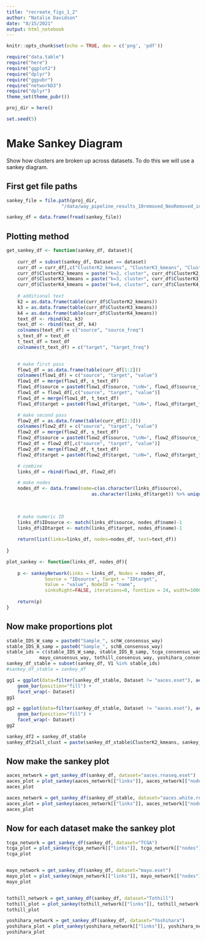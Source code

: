 ```yaml
---
title: "recreate_figs_1_2"
author: "Natalie Davidson"
date: "8/15/2021"
output: html_notebook
---
```


```r
knitr::opts_chunk$set(echo = TRUE, dev = c('png', 'pdf'))

require("data.table")
require("here")
require("ggplot2")
require("dplyr")
require("ggpubr")
require("networkD3")
require("dplyr")
theme_set(theme_pubr())

proj_dir = here()

set.seed(5)


```
# Make Sankey Diagram

Show how clusters are broken up across datasets.
To do this we will use a sankey diagram.

## First get file paths

```r

sankey_file = file.path(proj_dir, 
                    "/data/way_pipeline_results_10removed_NeoRemoved_inclWhites/2.Clustering_DiffExprs-Tables-ClusterMembership/FullClusterMembership.csv")

sankey_df = data.frame(fread(sankey_file))


```


## Plotting method

```r

get_sankey_df <- function(sankey_df, dataset){
    
    curr_df = subset(sankey_df, Dataset == dataset)
    curr_df = curr_df[,c("ClusterK2_kmeans", "ClusterK3_kmeans", "ClusterK4_kmeans")]
    curr_df$ClusterK2_kmeans = paste("k=2, cluster", curr_df$ClusterK2_kmeans, sep=" ")
    curr_df$ClusterK3_kmeans = paste("k=3, cluster", curr_df$ClusterK3_kmeans, sep=" ")
    curr_df$ClusterK4_kmeans = paste("k=4, cluster", curr_df$ClusterK4_kmeans, sep=" ")
    
    # additional text
    k2 = as.data.frame(table(curr_df$ClusterK2_kmeans))
    k3 = as.data.frame(table(curr_df$ClusterK3_kmeans))
    k4 = as.data.frame(table(curr_df$ClusterK4_kmeans))
    text_df <- rbind(k2, k3)
    text_df <- rbind(text_df, k4)
    colnames(text_df) = c("source", "source_freq")
    s_text_df = text_df
    t_text_df = text_df
    colnames(t_text_df) = c("target", "target_freq")

    
    # make first pass
    flow1_df = as.data.frame(table(curr_df[1:2]))
    colnames(flow1_df) = c("source", "target", "value")
    flow1_df = merge(flow1_df, s_text_df)
    flow1_df$source = paste0(flow1_df$source, "\nN=", flow1_df$source_freq)
    flow1_df = flow1_df[,c("source", "target", "value")]
    flow1_df = merge(flow1_df, t_text_df)
    flow1_df$target = paste0(flow1_df$target, "\nN=", flow1_df$target_freq)

    # make second pass
    flow2_df = as.data.frame(table(curr_df[2:3]))
    colnames(flow2_df) = c("source", "target", "value")
    flow2_df = merge(flow2_df, s_text_df)
    flow2_df$source = paste0(flow2_df$source, "\nN=", flow2_df$source_freq)
    flow2_df = flow2_df[,c("source", "target", "value")]
    flow2_df = merge(flow2_df, t_text_df)
    flow2_df$target = paste0(flow2_df$target, "\nN=", flow2_df$target_freq)

    # combine
    links_df = rbind(flow1_df, flow2_df)

    # make nodes
    nodes_df <- data.frame(name=c(as.character(links_df$source), 
                               as.character(links_df$target)) %>% unique())
    

    
    # make numeric ID
    links_df$IDsource <- match(links_df$source, nodes_df$name)-1 
    links_df$IDtarget <- match(links_df$target, nodes_df$name)-1
    
    return(list(links=links_df, nodes=nodes_df, text=text_df))
    
}

plot_sankey <- function(links_df, nodes_df){
    
    p <- sankeyNetwork(Links = links_df, Nodes = nodes_df,
              Source = "IDsource", Target = "IDtarget",
              Value = "value", NodeID = "name", 
              sinksRight=FALSE, iterations=0, fontSize = 24, width=1000, height = 300)
    
    return(p)
}


```

## Now make proportions plot

```r

stable_IDS_W_samp = paste0("Sample_", schW_consensus_way)
stable_IDS_B_samp = paste0("Sample_", schB_consensus_way)
stable_ids = c(stable_IDS_W_samp, stable_IDS_B_samp, tcga_consensus_way,
            mayo_consensus_way, tothill_consensus_way, yoshihara_consensus_way)
sankey_df_stable = subset(sankey_df, V1 %in% stable_ids)
#sankey_df_stable = sankey_df

gg1 = ggplot(data=filter(sankey_df_stable, Dataset != "aaces.eset"), aes(x=ClusterK4_kmeans, fill=factor(ClusterK3_kmeans))) +
    geom_bar(position="fill") + 
    facet_wrap(~ Dataset)
gg1

gg2 = ggplot(data=filter(sankey_df_stable, Dataset != "aaces.eset"), aes(x=ClusterK3_kmeans, fill=factor(ClusterK2_kmeans))) +
    geom_bar(position="fill") + 
    facet_wrap(~ Dataset)
gg2

sankey_df2 = sankey_df_stable
sankey_df2$all_clust = paste(sankey_df_stable$ClusterK2_kmeans, sankey_df_stable$ClusterK3_kmeans, sankey_df_stable$ClusterK4_kmeans, sep="_")

```

## Now make the sankey plot

```r

aaces_network = get_sankey_df(sankey_df, dataset="aaces.rnaseq.eset")
aaces_plot = plot_sankey(aaces_network[["links"]], aaces_network[["nodes"]])
aaces_plot


```

```r


aaces_network = get_sankey_df(sankey_df_stable, dataset="aaces.white.rnaseq.eset")
aaces_plot = plot_sankey(aaces_network[["links"]], aaces_network[["nodes"]])
aaces_plot


```


## Now for each dataset make the sankey plot

```r

tcga_network = get_sankey_df(sankey_df, dataset="TCGA")
tcga_plot = plot_sankey(tcga_network[["links"]], tcga_network[["nodes"]])
tcga_plot



```

```r

mayo_network = get_sankey_df(sankey_df, dataset="mayo.eset")
mayo_plot = plot_sankey(mayo_network[["links"]], mayo_network[["nodes"]])
mayo_plot



```

```r

tothill_network = get_sankey_df(sankey_df, dataset="Tothill")
tothill_plot = plot_sankey(tothill_network[["links"]], tothill_network[["nodes"]])
tothill_plot


```

```r

yoshihara_network = get_sankey_df(sankey_df, dataset="Yoshihara")
yoshihara_plot = plot_sankey(yoshihara_network[["links"]], yoshihara_network[["nodes"]])
yoshihara_plot


```


